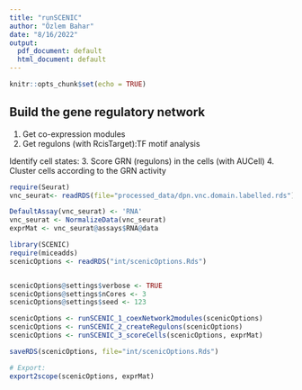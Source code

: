 ```yaml
---
title: "runSCENIC"
author: "Özlem Bahar"
date: "8/16/2022"
output:
  pdf_document: default
  html_document: default
---
```


```r
knitr::opts_chunk$set(echo = TRUE)
```

## Build the gene regulatory network
1. Get co-expression modules 
2. Get regulons (with RcisTarget):TF motif analysis

Identify cell states:
3. Score GRN (regulons) in the cells (with AUCell)
4. Cluster cells according to the GRN activity

```r
require(Seurat)
vnc_seurat<- readRDS(file="processed_data/dpn.vnc.domain.labelled.rds")

DefaultAssay(vnc_seurat) <- 'RNA'
vnc_seurat <- NormalizeData(vnc_seurat)
exprMat <- vnc_seurat@assays$RNA@data
```


```r
library(SCENIC)
require(miceadds)
scenicOptions <- readRDS("int/scenicOptions.Rds")


scenicOptions@settings$verbose <- TRUE
scenicOptions@settings$nCores <- 3
scenicOptions@settings$seed <- 123

scenicOptions <- runSCENIC_1_coexNetwork2modules(scenicOptions)
scenicOptions <- runSCENIC_2_createRegulons(scenicOptions)
scenicOptions <- runSCENIC_3_scoreCells(scenicOptions, exprMat)

saveRDS(scenicOptions, file="int/scenicOptions.Rds")
```


```r
# Export:
export2scope(scenicOptions, exprMat)
```

